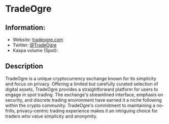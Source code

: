 
# TradeOgre

## Information:
- Website: [tradeogre.com](https://tradeogre.com)
- Twitter: [@TradeOgre](https://twitter.com/TradeOgre)
- Kaspa volume (Spot): <ExchangeVolume coin="kaspa" exchange="trade_ogre"/>

## Description
TradeOgre is a unique cryptocurrency exchange known for its simplicity and focus on privacy. Offering a limited but carefully curated selection of digital assets, TradeOgre provides a straightforward platform for users to engage in spot trading. The exchange's streamlined interface, emphasis on security, and discrete trading environment have earned it a niche following within the crypto community. TradeOgre's commitment to maintaining a no-frills, privacy-centric trading experience makes it an intriguing choice for traders who value simplicity and anonymity.
